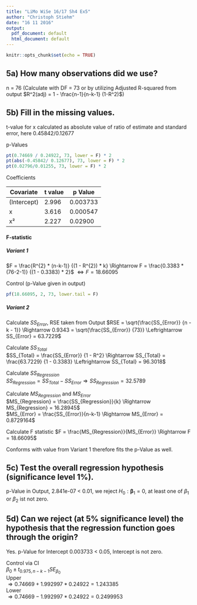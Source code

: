 ```yaml
---
title: "LiMo WiSe 16/17 Sh4 Ex5"
author: "Christoph Stiehm"
date: "16 11 2016"
output:
  pdf_document: default
  html_document: default
---
```


```r
knitr::opts_chunk$set(echo = TRUE)
```

## 5a) How many observations did we use?

n = 76 (Calculate with DF = 73 or by utilizing Adjusted R-squared from output $R^2(adj) = 1 - \frac{n-1}{n-k-1} (1-R^2)$)

## 5b) Fill in the missing values.

t-value for x calculated as absolute value of ratio of estimate and standard error, here 0.45842/0.12677  

p-Values
```r
pt(0.74669 / 0.24922, 73, lower = F) * 2
pt(abs(-0.45842/ 0.12677), 73, lower = F) * 2
pt(0.02796/0.01255, 73, lower = F) * 2
```

Coefficients

Covariate   | t value | p Value
----------- | ------- | ---------
(Intercept) | 2.996   | 0.003733
x           | 3.616   | 0.000547
x²          | 2.227   | 0.02900

#### F-statistic

##### Variant 1
$F = \frac{R^{2} * (n-k-1)} {(1 - R^{2}) * k} \Rightarrow F = \frac{0.3383 * (76-2-1)} {(1 - 0.3383) * 2}$ 
$\Leftrightarrow F = 18.66095$

Control 
(p-Value given in output)
```r
pf(18.66095, 2, 73, lower.tail = F)
```

##### Variant 2
Calculate $SS_{Error}$, RSE taken from Output
$RSE = \sqrt{\frac{SS_{Error}} {n - k - 1}} \Rightarrow 0.9343 = \sqrt{\frac{SS_{Error}} {73}} \Leftrightarrow SS_{Error} =  63.7229$  

Calculate $SS_{Total}$  
$SS_{Total} = \frac{SS_{Error}} {1 - R^2} \Rightarrow SS_{Total} = \frac{63.7229} {1 - 0.3383} \Leftrightarrow SS_{Total} = 96.3018$  

Calculate $SS_{Regression}$  
$SS_{Regression} = SS_{Total} - SS_{Error} \Rightarrow SS_{Regression} = 32.5789$

Calculate $MS_{Regression}$ and  $MS_{Error}$  
$MS_{Regression} = \frac{SS_{Regression}}{k} \Rightarrow MS_{Regression} = 16.28945$  
$MS_{Error} = \frac{SS_{Error}}{n-k-1} \Rightarrow MS_{Error} = 0.8729164$

Calculate F statistic 
$F = \frac{MS_{Regression}}{MS_{Error}} \Rightarrow F = 18.66095$

Conforms with value from Variant 1 therefore fits the p-Value as well.

## 5c) Test the overall regression hypothesis (significance level 1%).

p-Value in Output, 2.841e-07 < 0.01, we reject $H_{0}: \pmb{\beta}_{1} = 0$, at least one of $\beta_{1}$ or 
$\beta_{2}$ ist not zero.

## 5d) Can we reject (at 5% significance level) the hypothesis that the regression function goes through the origin?
Yes. p-Value for Intercept 0.003733 < 0.05, Intercept is not zero. 

Control via CI  
$\beta_{0} \pm t_{0.975, n-k-1} SE_{\beta_{0}}$  
Upper  
$\Rightarrow 0.74669 + 1.992997 * 0.24922 = 1.243385$   
Lower  
$\Rightarrow 0.74669 - 1.992997 * 0.24922 = 0.2499953$  
